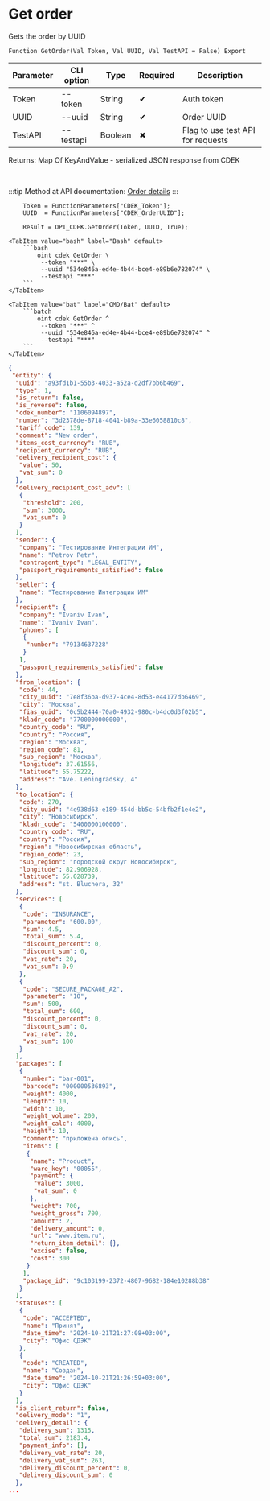 ﻿---
sidebar_position: 4
description: Get order and other functions to work with CDEK in the Open Integration Package, a free open-source integration library for 1C:Enterprise 8, OneScript and CLI
keywords: [1C, 1С, 1С:Enterprise, 1С:Enterprise 8.3, API, Integration, Services, Exchange, OneScript, CLI, CDEK]
---


# Get order
 Gets the order by UUID



`Function GetOrder(Val Token, Val UUID, Val TestAPI = False) Export`

  | Parameter | CLI option | Type | Required | Description |
  |-|-|-|-|-|
  | Token | --token | String | &#x2714; | Auth token |
  | UUID | --uuid | String | &#x2714; | Order UUID |
  | TestAPI | --testapi | Boolean | &#x2716; | Flag to use test API for requests |

  
  Returns:  Map Of KeyAndValue - serialized JSON response from CDEK

<br/>

:::tip
Method at API documentation: [Order details](https://api-docs.cdek.ru/33828849.html)
:::
<br/>



```bsl title="1C:Enterprise/OneScript code example"
    Token = FunctionParameters["CDEK_Token"];
    UUID  = FunctionParameters["CDEK_OrderUUID"];

    Result = OPI_CDEK.GetOrder(Token, UUID, True);
```
 

 <Tabs>
  
    <TabItem value="bash" label="Bash" default>
        ```bash
            oint cdek GetOrder \
             --token "***" \
             --uuid "534e846a-ed4e-4b44-bce4-e89b6e782074" \
             --testapi "***"
        ```
    </TabItem>
  
    <TabItem value="bat" label="CMD/Bat" default>
        ```batch
            oint cdek GetOrder ^
             --token "***" ^
             --uuid "534e846a-ed4e-4b44-bce4-e89b6e782074" ^
             --testapi "***"
        ```
    </TabItem>
</Tabs>


```json title="Result"
{
 "entity": {
  "uuid": "a93fd1b1-55b3-4033-a52a-d2df7bb6b469",
  "type": 1,
  "is_return": false,
  "is_reverse": false,
  "cdek_number": "1106094897",
  "number": "3d2378de-8718-4041-b89a-33e6058810c8",
  "tariff_code": 139,
  "comment": "New order",
  "items_cost_currency": "RUB",
  "recipient_currency": "RUB",
  "delivery_recipient_cost": {
   "value": 50,
   "vat_sum": 0
  },
  "delivery_recipient_cost_adv": [
   {
    "threshold": 200,
    "sum": 3000,
    "vat_sum": 0
   }
  ],
  "sender": {
   "company": "Тестирование Интеграции ИМ",
   "name": "Petrov Petr",
   "contragent_type": "LEGAL_ENTITY",
   "passport_requirements_satisfied": false
  },
  "seller": {
   "name": "Тестирование Интеграции ИМ"
  },
  "recipient": {
   "company": "Ivaniv Ivan",
   "name": "Ivaniv Ivan",
   "phones": [
    {
     "number": "79134637228"
    }
   ],
   "passport_requirements_satisfied": false
  },
  "from_location": {
   "code": 44,
   "city_uuid": "7e8f36ba-d937-4ce4-8d53-e44177db6469",
   "city": "Москва",
   "fias_guid": "0c5b2444-70a0-4932-980c-b4dc0d3f02b5",
   "kladr_code": "7700000000000",
   "country_code": "RU",
   "country": "Россия",
   "region": "Москва",
   "region_code": 81,
   "sub_region": "Москва",
   "longitude": 37.61556,
   "latitude": 55.75222,
   "address": "Ave. Leningradsky, 4"
  },
  "to_location": {
   "code": 270,
   "city_uuid": "4e938d63-e189-454d-bb5c-54bfb2f1e4e2",
   "city": "Новосибирск",
   "kladr_code": "5400000100000",
   "country_code": "RU",
   "country": "Россия",
   "region": "Новосибирская область",
   "region_code": 23,
   "sub_region": "городской округ Новосибирск",
   "longitude": 82.906928,
   "latitude": 55.028739,
   "address": "st. Bluchera, 32"
  },
  "services": [
   {
    "code": "INSURANCE",
    "parameter": "600.00",
    "sum": 4.5,
    "total_sum": 5.4,
    "discount_percent": 0,
    "discount_sum": 0,
    "vat_rate": 20,
    "vat_sum": 0.9
   },
   {
    "code": "SECURE_PACKAGE_A2",
    "parameter": "10",
    "sum": 500,
    "total_sum": 600,
    "discount_percent": 0,
    "discount_sum": 0,
    "vat_rate": 20,
    "vat_sum": 100
   }
  ],
  "packages": [
   {
    "number": "bar-001",
    "barcode": "000000536893",
    "weight": 4000,
    "length": 10,
    "width": 10,
    "weight_volume": 200,
    "weight_calc": 4000,
    "height": 10,
    "comment": "приложена опись",
    "items": [
     {
      "name": "Product",
      "ware_key": "00055",
      "payment": {
       "value": 3000,
       "vat_sum": 0
      },
      "weight": 700,
      "weight_gross": 700,
      "amount": 2,
      "delivery_amount": 0,
      "url": "www.item.ru",
      "return_item_detail": {},
      "excise": false,
      "cost": 300
     }
    ],
    "package_id": "9c103199-2372-4807-9682-184e10288b38"
   }
  ],
  "statuses": [
   {
    "code": "ACCEPTED",
    "name": "Принят",
    "date_time": "2024-10-21T21:27:08+03:00",
    "city": "Офис СДЭК"
   },
   {
    "code": "CREATED",
    "name": "Создан",
    "date_time": "2024-10-21T21:26:59+03:00",
    "city": "Офис СДЭК"
   }
  ],
  "is_client_return": false,
  "delivery_mode": "1",
  "delivery_detail": {
   "delivery_sum": 1315,
   "total_sum": 2183.4,
   "payment_info": [],
   "delivery_vat_rate": 20,
   "delivery_vat_sum": 263,
   "delivery_discount_percent": 0,
   "delivery_discount_sum": 0
  },
...
```
